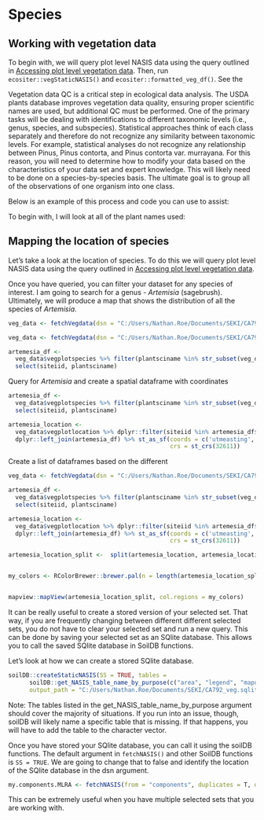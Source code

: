 # Species

## Working with vegetation data

To begin with, we will query plot level NASIS data using the query outlined in [Accessing plot level vegetation data](#plotveg). Then, run ```ecositer::vegStaticNASIS()``` and ```ecositer::formatted_veg_df()```. See the 

Vegetation data QC is a critical step in ecological data analysis. The USDA plants database improves vegetation data quality, ensuring proper scientific names are used, but additional QC must be performed. One of the primary tasks will be dealing with identifications to different taxonomic levels (i.e., genus, species, and subspecies). Statistical approaches think of each class separately and therefore do not recognize any similarity between taxonomic levels. For example, statistical analyses do not recognize any relationship between Pinus, Pinus contorta, and Pinus contorta var. murrayana. For this reason, you will need to determine how to modify your data based on the characteristics of your data set and expert knowledge. This will likely need to be done on a species-by-species basis. The ultimate goal is to group all of the observations of one organism into one class. 

Below is an example of this process and code you can use to assist:

To begin with, I will look at all of the plant names used: 



## Mapping the location of species

Let's take a look at the location of species. To do this we will query plot level NASIS data using the query outlined in [Accessing plot level vegetation data](#plotveg).

Once you have queried, you can filter your dataset for any species of interest. I am going to search for a genus - *Artemisia* (sagebrush). Ultimately, we will produce a map that shows the distribution of all the species of *Artemisia*. 

```r
veg_data <- fetchVegdata(dsn = "C:/Users/Nathan.Roe/Documents/SEKI/CA792_veg.sqlite", SS = FALSE)
```

```r
veg_data <- fetchVegdata(dsn = "C:/Users/Nathan.Roe/Documents/SEKI/CA792_veg.sqlite", SS = FALSE)

artemesia_df <-
  veg_data$vegplotspecies %>% filter(plantsciname %in% str_subset(veg_data$vegplotspecies$plantsciname, "Artemisia")) %>%
  select(siteiid, plantsciname)
```

Query for *Artemisia* and create a spatial dataframe with coordinates 
```r
artemesia_df <-
  veg_data$vegplotspecies %>% filter(plantsciname %in% str_subset(veg_data$vegplotspecies$plantsciname, "Artemisia")) %>%
  select(siteiid, plantsciname)

artemesia_location <-
  veg_data$vegplotlocation %>% dplyr::filter(siteiid %in% artemesia_df$siteiid) %>% select(siteiid, utmzone, utmeasting, utmnorthing) %>%
  dplyr::left_join(artemesia_df) %>% st_as_sf(coords = c('utmeasting', 'utmnorthing'),
                                              crs = st_crs(32611))
```

Create a list of dataframes based on the different 



```r
veg_data <- fetchVegdata(dsn = "C:/Users/Nathan.Roe/Documents/SEKI/CA792_veg.sqlite", SS = FALSE)

artemesia_df <-
  veg_data$vegplotspecies %>% filter(plantsciname %in% str_subset(veg_data$vegplotspecies$plantsciname, "Artemisia")) %>%
  select(siteiid, plantsciname)

artemesia_location <-
  veg_data$vegplotlocation %>% dplyr::filter(siteiid %in% artemesia_df$siteiid) %>% select(siteiid, utmzone, utmeasting, utmnorthing) %>%
  dplyr::left_join(artemesia_df) %>% st_as_sf(coords = c('utmeasting', 'utmnorthing'),
                                              crs = st_crs(32611))

artemesia_location_split <-  split(artemesia_location, artemesia_location$plantsciname)


my_colors <- RColorBrewer::brewer.pal(n = length(artemesia_location_split), name = 'Set1')


mapview::mapView(artemesia_location_split, col.regions = my_colors)
```






It can be really useful to create a stored version of your selected set. That way, if you are frequently changing between different different selected sets, you do not have to clear your selected set and run a new query. This can be done by saving your selected set as an SQlite database. This allows you to call the saved SQlite database in SoilDB functions.

Let's look at how we can create a stored SQlite database. 

```r
soilDB::createStaticNASIS(SS = TRUE, tables = 
      soilDB::get_NASIS_table_name_by_purpose(c("area", "legend", "mapunit", "datamapunit", "component", "metadata", "lookup", "nasis")),
      output_path = "C:/Users/Nathan.Roe/Documents/SEKI/CA792_veg.sqlite")
```

Note: The tables listed in the get_NASIS_table_name_by_purpose argument should cover the majority of situations. If you run into an issue, though, soilDB will likely name a specific table that is missing. If that happens, you will have to add the table to the character vector. 

Once you have stored your SQlite database, you can call it using the soilDB functions. The default argument in ```fetchNASIS()``` and other SoilDB functions is ```SS = TRUE```. We are going to change that to false and identify the location of the SQlite database in the dsn argument. 

```r
my.components.MLRA <- fetchNASIS(from = "components", duplicates = T, dsn = "C:/Users/Nathan.Roe/Documents/SEKI/CA792_veg.sqlite", SS = FALSE)
```

This can be extremely useful when you have multiple selected sets that you are working with. 